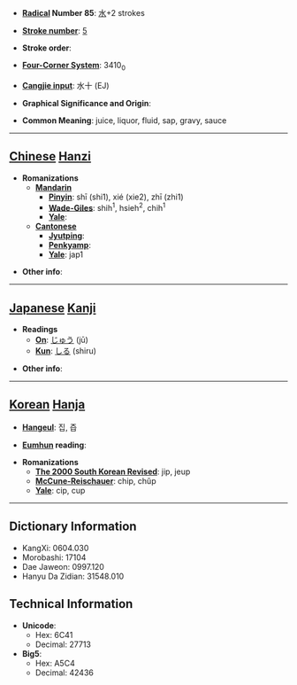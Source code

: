 * '''[[Wiktionary:Chinese radical index| Radical]] Number 85''': [[Wiktionary:Chinese radical index 水|水]]+2 strokes

* '''[[Wiktionary:Chinese total strokes index|Stroke number]]''': [[Wiktionary:Chinese total strokes index 5|5]]

* '''Stroke order''': 

* '''[[Wiktionary:Chinese four corner index|Four-Corner System]]''': 3410<sub>0</sub>

* '''[[Wiktionary:Chinese Cangjie index|Cangjie input]]''': 水十 (EJ)

* '''Graphical Significance and Origin''': 

* '''Common Meaning''': juice, liquor, fluid, sap, gravy, sauce

----

== [[Chinese]] [[Hanzi]] ==

* '''Romanizations'''
** '''[[Mandarin]]'''
*** '''[[Pinyin]]''': shī (shi1), xié (xie2), zhī (zhi1)
*** '''[[Wade-Giles]]''': shih<sup>1</sup>, hsieh<sup>2</sup>, chih<sup>1</sup>
*** '''[[Yale]]''': 
** '''[[Cantonese]]'''
*** '''[[Jyutping]]''':
*** '''[[Penkyamp]]''': 
*** '''[[Yale]]''': jap1

* '''Other info''': 

----

== [[Japanese]] [[Kanji]] ==

* '''Readings'''
** '''[[On]]''': [[じゅう]] (jū)
** '''[[Kun]]''': [[しる]] (shiru)

* '''Other info''':  

----

== [[Korean]] [[Hanja]] ==

* '''[[Hangeul]]''': 집, 즙

* '''[[Eumhun]] reading''': 

* '''Romanizations'''
** '''[[The 2000 South Korean Revised Romanization|The 2000 South Korean Revised]]''': jip, jeup
** '''[[McCune-Reischauer]]''': chip, chŭp
** '''[[Yale]]''': cip, cup

----

== Dictionary Information ==

* KangXi: 0604.030
* Morobashi: 17104
* Dae Jaweon: 0997.120
* Hanyu Da Zidian: 31548.010

== Technical Information ==

* '''Unicode''':
** Hex: 6C41
** Decimal: 27713
* '''Big5''':
** Hex: A5C4
** Decimal: 42436